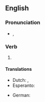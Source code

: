 ==English==

===Pronunciation===
* {{enPR|pär-to͝ok'}}, {{IPA|/pɑɹˈtuk/|lang=en}}

===Verb===
{{head|en|verb form}}

# {{en-simple past of|partake}}

====Translations====
{{trans-top|simple past of partake}}
* Dutch: {{t+|nl|nam deel}}, {{t+|nl|namen deel}}
* Esperanto: {{t|eo|partoprenis}}
{{trans-mid}}
* German: {{t+|de|nahm teil}}
{{trans-bottom}}